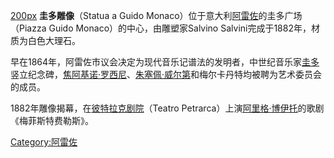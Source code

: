 [[文件:Statue_of_Guido_of_Arezzo.jpg|200px]]
'''圭多雕像'''（Statua a Guido Monaco）位于意大利[[阿雷佐|阿雷佐]]的圭多广场（Piazza Guido Monaco）的中心，由雕塑家Salvino Salvini完成于1882年，材质为白色大理石。

早在1864年，阿雷佐市议会决定为现代音乐记谱法的发明者，中世纪音乐家[[圭多_(阿雷佐的)|圭多]]竖立纪念碑，[[焦阿基诺·罗西尼|焦阿基诺·罗西尼]]、[[朱塞佩·威尔第|朱塞佩·威尔第]]和梅尔卡丹特均被聘为艺术委员会的成员。 
 
1882年雕像揭幕，在[[彼特拉克剧院|彼特拉克剧院]]（Teatro Petrarca）上演[[阿里格·博伊托|阿里格·博伊托]]的歌剧《梅菲斯特费勒斯》。

[[Category:阿雷佐|Category:阿雷佐]]